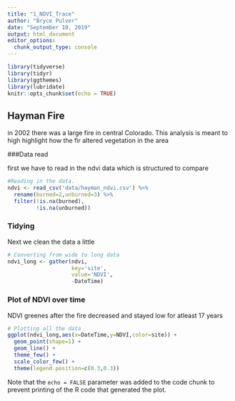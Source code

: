 ```yaml
---
title: "1_NDVI_Trace"
author: "Bryce Pulver"
date: "September 10, 2019"
output: html_document
editor_options: 
  chunk_output_type: console
---
```


```r
library(tidyverse)
library(tidyr)
library(ggthemes)
library(lubridate)
knitr::opts_chunk$set(echo = TRUE)
```

## Hayman Fire

in 2002 there was a large fire in central Colorado. This analysis is meant to high highlight how the fir  altered vegetation in the area

###Data read

first we have to read in the ndvi data which is structured to compare 

```r
#Reading in the data. 
ndvi <- read_csv('data/hayman_ndvi.csv') %>%
  rename(burned=2,unburned=3) %>%
  filter(!is.na(burned),
         !is.na(unburned))
```

### Tidying

Next we clean the data a little
```r
# Converting from wide to long data
ndvi_long <- gather(ndvi,
                    key='site',
                    value='NDVI',
                    -DateTime)
```

### Plot of NDVI over time

NDVI greenes after the fire decreased and stayed low for atleast 17 years
```r
# Plotting all the data
ggplot(ndvi_long,aes(x=DateTime,y=NDVI,color=site)) +
  geom_point(shape=1) +
  geom_line() +
  theme_few() + 
  scale_color_few() +
  theme(legend.position=c(0.3,0.3))

```


Note that the `echo = FALSE` parameter was added to the code chunk to prevent printing of the R code that generated the plot.
